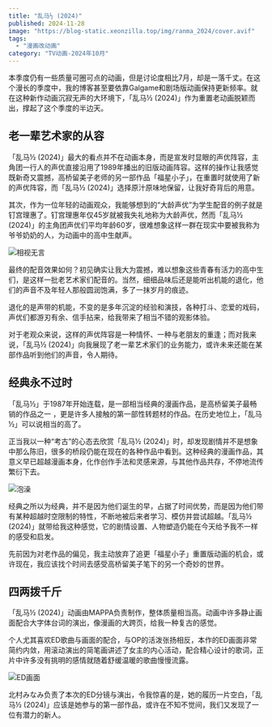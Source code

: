 ```yaml
---
title: "乱马½ (2024)"
published: 2024-11-28
image: "https://blog-static.xeonzilla.top/img/ranma_2024/cover.avif"
tags:
  - "漫画改动画"
category: "TV动画-2024年10月"
---
```

本季度仍有一些质量可圈可点的动画，但是讨论度相比7月，却是一落千丈。在这个漫长的季度中，我的博客甚至要依靠Galgame和剧场版动画保持更新频率。就在这种新作动画沉寂无声的大环境下，「乱马½ (2024)」作为重置老动画脱颖而出，撑起了这个季度的半边天。

## 老一辈艺术家的从容
「乱马½ (2024)」最大的看点并不在动画本身，而是宣发时显眼的声优阵容，主角团一行人的声优直接沿用了1989年播出的旧版动画阵容。这样的操作让我感觉既新奇又震撼，高桥留美子老师的另一部作品「福星小子」，在重置时就使用了新的声优阵容，而「乱马½ (2024)」选择原汁原味地保留，让我好奇背后的用意。

其次，作为一位年轻的动画观众，我能够想到的“大龄声优”为学生配音的例子就是钉宫理惠了。钉宫理惠年仅45岁就被我失礼地称为大龄声优，然而「乱马½ (2024)」的主角团声优们平均年龄60岁，很难想象这样一群在现实中要被我称为爷爷奶奶的人，为动画中的高中生献声。

![相视无言](https://blog-static.xeonzilla.top/img/ranma_2024/01.avif "相视无言")

最终的配音效果如何？初见确实让我大为震撼，难以想象这些青春有活力的高中生们，是这样一批老艺术家们配音的。当然，细细品味后还是能听出机能的退化，他们的声音不及年轻人那般圆润饱满，多了一抹岁月的痕迹。

退化的是声带的机能，不变的是多年沉淀的经验和演技，各种打斗、恋爱的戏码，声优们都游刃有余、信手拈来，给我带来了相当不错的观影体验。

对于老观众来说，这样的声优阵容是一种情怀、一种与老朋友的重逢；而对我来说，「乱马½ (2024)」向我展现了老一辈艺术家们的业务能力，或许未来还能在某部作品听到他们的声音，令人期待。

## 经典永不过时
「乱马½」于1987年开始连载，是一部相当经典的漫画作品，是高桥留美子最畅销的作品之一 ，更是许多人接触的第一部性转题材的作品。在历史地位上，「乱马½」可以说相当的高了。

正当我以一种“考古”的心态去欣赏「乱马½ (2024)」时，却发现剧情并不是想象中那么陈旧，很多的桥段仍能在现在的各种作品中看到。这种经典的漫画作品，其意义早已超越漫画本身，化作创作手法和灵感来源，与其他作品共存，不停地流传繁衍下去。

![泡澡](https://blog-static.xeonzilla.top/img/ranma_2024/02.avif "泡澡")

经典之所以为经典，并不是因为他们诞生的早，占据了时间优势，而是因为他们带有某种超越时空限制的特性，不断地被后来者学习、模仿并尝试超越。「乱马½ (2024)」就带给我这种感觉，它的剧情设置、人物塑造仍能在今天给予我不一样的感受和启发。

先前因为对老作品的偏见，我主动放弃了追更「福星小子」重置版动画的机会，或许现在，我应该找个时间去感受高桥留美子笔下的另一个奇妙的世界。

## 四两拨千斤
「乱马½ (2024)」动画由MAPPA负责制作，整体质量相当高。动画中许多静止画面配合大字体台词的演出，像漫画的大跨页，给我一种复古的感觉。

个人尤其喜欢ED歌曲与画面的配合，与OP的活泼张扬相反，本作的ED画面非常简约内敛，用滚动演出的简笔画讲述了女主的内心活动，配合精心设计的歌词，正片中许多没有挑明的感情就随着舒缓温暖的歌曲慢慢流露。

![ED画面](https://blog-static.xeonzilla.top/img/ranma_2024/03.avif "ED画面")

北村みなみ负责了本次的ED分镜与演出，令我惊喜的是，她的履历一片空白，「乱马½ (2024)」应该是她参与的第一部作品，或许在不知不觉间，我们又发现了一位有潜力的新人。
